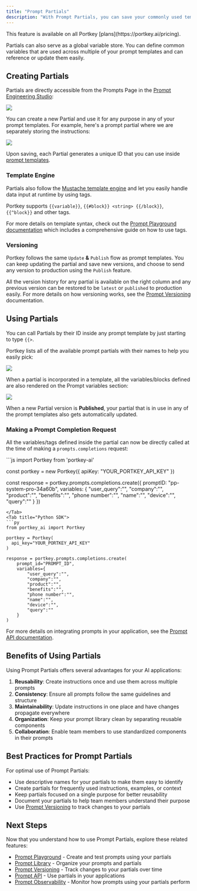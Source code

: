 ```yaml
---
title: "Prompt Partials"
description: "With Prompt Partials, you can save your commonly used templates (which could be your instruction set, data structure explanation, examples etc.) separately from your prompts and flexibly incorporate them wherever required."
---
```


<Info>
This feature is available on all Portkey [plans](https://portkey.ai/pricing).
</Info>

Partials can also serve as a global variable store. You can define common variables that are used across multiple of your prompt templates and can reference or update them easily.

## Creating Partials

Partials are directly accessible from the Prompts Page in the [Prompt Engineering Studio](/product/prompt-engineering-studio):

<Frame>
  <img src="/images/product/ai-gateway/ai-27.avif"/>
</Frame>

You can create a new Partial and use it for any purpose in any of your prompt templates. For example, here's a prompt partial where we are separately storing the instructions:

<Frame>
  <img src="/images/product/ai-gateway/ai-28.avif"/>
</Frame>

Upon saving, each Partial generates a unique ID that you can use inside [prompt templates](/product/prompt-engineering-studio/prompt-playground#prompt-templates).

### Template Engine

Partials also follow the [Mustache template engine](https://mustache.github.io/) and let you easily handle data input at runtime by using tags.

Portkey supports `{{variable}}`, `{{#block}} <string> {{/block}}`, `{{^block}}` and other tags.

For more details on template syntax, check out the [Prompt Playground documentation](/product/prompt-engineering-studio/prompt-playground#supported-tags) which includes a comprehensive guide on how to use tags.

### Versioning

Portkey follows the same `Update` **&** `Publish` flow as prompt templates. You can keep updating the partial and save new versions, and choose to send any version to production using the `Publish` feature.

All the version history for any partial is available on the right column and any previous version can be restored to be `latest` or `published` to production easily. For more details on how versioning works, see the [Prompt Versioning](/product/prompt-engineering-studio/prompt-versioning) documentation.

## Using Partials

You can call Partials by their ID inside any prompt template by just starting to type `{{>`.

Portkey lists all of the available prompt partials with their names to help you easily pick:

<Frame>
  <img src="/images/product/ai-gateway/ai-29.png"/>
</Frame>

When a partial is incorporated in a template, all the variables/blocks defined are also rendered on the Prompt variables section:

<Frame>
  <img src="/images/product/ai-gateway/ai-30.webp"/>
</Frame>

When a new Partial version is **Published**, your partial that is in use in any of the prompt templates also gets automatically updated.

### Making a Prompt Completion Request

All the variables/tags defined inside the partial can now be directly called at the time of making a `prompts.completions` request:

<Tabs>
<Tab title="NodeJS SDK">
```js
import Portkey from 'portkey-ai'

const portkey = new Portkey({
    apiKey: "YOUR_PORTKEY_API_KEY"
})

const response = portkey.prompts.completions.create({
    promptID: "pp-system-pro-34a60b",
    variables: {
        "user_query":"",
        "company":"",
        "product":"",
        "benefits":"",
        "phone number":"",
        "name":"",
        "device":"",
        "query":""
    }
})
```
</Tab>
<Tab title="Python SDK">
```py
from portkey_ai import Portkey

portkey = Portkey(
  api_key="YOUR_PORTKEY_API_KEY"
)

response = portkey.prompts.completions.create(
    prompt_id="PROMPT_ID",
    variables={
        "user_query":"",
        "company":"",
        "product":"",
        "benefits":"",
        "phone number":"",
        "name":"",
        "device":"",
        "query":""
    }
)
```
</Tab>
</Tabs>

For more details on integrating prompts in your application, see the [Prompt API documentation](/product/prompt-engineering-studio/prompt-api).

## Benefits of Using Partials

Using Prompt Partials offers several advantages for your AI applications:

1. **Reusability**: Create instructions once and use them across multiple prompts
2. **Consistency**: Ensure all prompts follow the same guidelines and structure
3. **Maintainability**: Update instructions in one place and have changes propagate everywhere
4. **Organization**: Keep your prompt library clean by separating reusable components
5. **Collaboration**: Enable team members to use standardized components in their prompts

## Best Practices for Prompt Partials

For optimal use of Prompt Partials:

- Use descriptive names for your partials to make them easy to identify
- Create partials for frequently used instructions, examples, or context
- Keep partials focused on a single purpose for better reusability
- Document your partials to help team members understand their purpose
- Use [Prompt Versioning](/product/prompt-engineering-studio/prompt-versioning) to track changes to your partials

## Next Steps

Now that you understand how to use Prompt Partials, explore these related features:

- [Prompt Playground](/product/prompt-engineering-studio/prompt-playground) - Create and test prompts using your partials
- [Prompt Library](/product/prompt-engineering-studio/prompt-library) - Organize your prompts and partials
- [Prompt Versioning](/product/prompt-engineering-studio/prompt-versioning) - Track changes to your partials over time
- [Prompt API](/product/prompt-engineering-studio/prompt-api) - Use partials in your applications
- [Prompt Observability](/product/prompt-engineering-studio/prompt-observability) - Monitor how prompts using your partials perform
